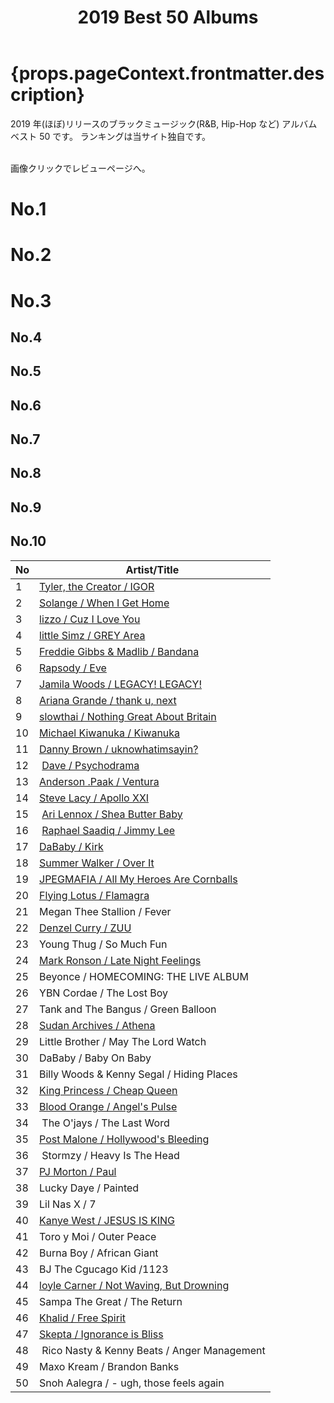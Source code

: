 ﻿---
title: 2019 Best 50 Albums
tabs: ["2023", "2022", "2021", "2020", "2019", "2018", "2017", "2016"]
description: 2019 Black Music Best 50 Albums by planet.ky
keywords: "2019, album best 50, CD best 50, black music, Hip-Hop, Rap, Soul, R&B"
---


<h1> {props.pageContext.frontmatter.description} </h1>

<PageDescription>

2019 年(ほぼ)リリースのブラックミュージック(R&B, Hip-Hop など) アルバム ベスト 50 です。
ランキングは当サイト独自です。

<br />
画像クリックでレビューページへ。

</PageDescription>

<Row>
  <Column colMd={2} colLg={3} noGutterMdLeft>
    <h1>No.1</h1>
    <Review1 />
  </Column>
  <Column colMd={2} colLg={3} noGutterMdLeft>
    <h1>No.2</h1>
    <Review2 />
  </Column>
  <Column colMd={2} colLg={3} noGutterMdLeft>
    <h1>No.3</h1>
    <Review3 />
  </Column>
</Row>

<Row>
  <Column colMd={2} colLg={3} noGutterMdLeft>
    <h2>No.4</h2>
    <Review4 />
  </Column>
  <Column colMd={2} colLg={3} noGutterMdLeft>
    <h2>No.5</h2>
    <Review5 />
  </Column>
  <Column colMd={2} colLg={3} noGutterMdLeft>
    <h2>No.6</h2>
    <Review6 />
  </Column>
</Row>

<Row>
  <Column colMd={2} colLg={2} noGutterMdLeft>
    <h2>No.7</h2>
    <Review7 />
  </Column>
  <Column colMd={2} colLg={2} noGutterMdLeft>
    <h2>No.8</h2>
    <Review8 />
  </Column>
  <Column colMd={2} colLg={2} noGutterMdLeft>
    <h2>No.9</h2>
    <Review9 />
  </Column>
  <Column colMd={2} colLg={2} noGutterMdLeft>
    <h2>No.10</h2>
    <Review10 />
  </Column>
</Row>

| No  | Artist/Title                                                      |
| --- | ----------------------------------------------------------------- |
| 1   | [Tyler, the Creator / IGOR](/review/tyler4L/)                     |
| 2   | [Solange / When I Get Home](/review/soange4L/)                    |
| 3   | [lizzo / Cuz I Love You](review/lizz1L/)                          |
| 4   | [little Simz / GREY Area](/review/littlesimz1L/)                  |
| 5   | [Freddie Gibbs &amp; Madlib / Bandana](/review/fgibsandmadlib2L/) |
| 6   | [Rapsody / Eve](/review/rapsody2L/)                               |
| 7   | [Jamila Woods / LEGACY! LEGACY!](/review/jamilawoods2L)           |
| 8   | [Ariana Grande / thank u, next](/review/arianagrande5L/)          |
| 9   | [slowthai / Nothing Great About Britain](/review/jpegmafia1L/)    |
| 10  | [Michael Kiwanuka / Kiwanuka](/review/mkiwanuka3L/)               |
| 11  | [Danny Brown / uknowhatimsayin?](/review/dannybrown4L/)           |
| 12  |  [Dave / Psychodrama](/review/dave1L/)                            |
| 13  | [Anderson .Paak / Ventura](/review/andersonpaak4L)                |
| 14  | [Steve Lacy / Apollo XXI](/review/stevelacy1L)                    |
| 15  |  [Ari Lennox / Shea Butter Baby](/review/arilennox1L)             |
| 16  |  [Raphael Saadiq / Jimmy Lee](/review/rsaadiq6L)                  |
| 17  | [DaBaby / Kirk](/review/dababy1L/)                                |
| 18  | [Summer Walker / Over It](review/summerwalker1L/)                 |
| 19  | [JPEGMAFIA / All My Heroes Are Cornballs](/review/jpegmafia1L/)   |
| 20  | [Flying Lotus / Flamagra](/review/flyinglotus3L)                  |
| 21  | Megan Thee Stallion / Fever                                       |
| 22  | [Denzel Curry / ZUU](/review/denzelcurry1L)                       |
| 23  | Young Thug / So Much Fun                                          |
| 24  | [Mark Ronson / Late Night Feelings](/review/markronson2L)         |
| 25  | Beyonce / HOMECOMING: THE LIVE ALBUM                              |
| 26  | YBN Cordae / The Lost Boy                                         |
| 27  | Tank and The Bangus / Green Balloon                               |
| 28  | [Sudan Archives / Athena](/review/sudanarchives1L)                |
| 29  | Little Brother / May The Lord Watch                               |
| 30  | DaBaby / Baby On Baby                                             |
| 31  | Billy Woods &amp; Kenny Segal / Hiding Places                     |
| 32  | [King Princess / Cheap Queen](/review/kingprincess1L/)            |
| 33  | [Blood Orange / Angel's Pulse](/review/bloodorange4L/)            |
| 34  |  The O'jays / The Last Word                                       |
| 35  | [Post Malone / Hollywood's Bleeding](/review/postmalone2L/)       |
| 36  |  Stormzy / Heavy Is The Head                                      |
| 37  | [PJ Morton / Paul](/review/pjmorton1L)                            |
| 38  | Lucky Daye / Painted                                              |
| 39  | Lil Nas X / 7                                                     |
| 40  | [Kanye West / JESUS IS KING](/review/kanyewest10L)                |
| 41  | Toro y Moi / Outer Peace                                          |
| 42  | Burna Boy / African Giant                                         |
| 43  | BJ The Cgucago Kid /1123                                          |
| 44  | [loyle Carner / Not Waving, But Drowning](/review/loylecarner2L)  |
| 45  | Sampa The Great / The Return                                      |
| 46  | [Khalid / Free Spirit](/review/khalid2L)                          |
| 47  | [Skepta / Ignorance is Bliss](/review/skepta1L)                   |
| 48  |  Rico Nasty &amp; Kenny Beats / Anger Management                  |
| 49  | Maxo Kream / Brandon Banks                                        |
| 50  | Snoh Aalegra / - ugh, those feels again                           |
